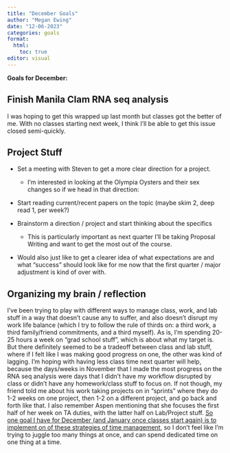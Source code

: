 ```yaml
---
title: "December Goals"
author: "Megan Ewing"
date: "12-06-2023"
categories: goals
format: 
  html:
    toc: true
editor: visual
---
```


**Goals for December:**

## Finish Manila Clam RNA seq analysis 

I was hoping to get this wrapped up last month but classes got the better of me. With no classes starting next week, I think I'll be able to get this issue closed semi-quickly.

## Project Stuff

-   Set a meeting with Steven to get a more clear direction for a project.

    -   I'm interested in looking at the Olympia Oysters and their sex changes so if we head in that direction:

-   Start reading current/recent papers on the topic (maybe skim 2, deep read 1, per week?)

-   Brainstorm a direction / project and start thinking about the specifics

    -   This is particularly important as next quarter I'll be taking Proposal Writing and want to get the most out of the course.

-   Would also just like to get a clearer idea of what expectations are and what "success" should look like for me now that the first quarter / major adjustment is kind of over with.

## Organizing my brain / reflection

I've been trying to play with different ways to manage class, work, and lab stuff in a way that doesn't cause any to suffer, and also doesn't disrupt my work life balance (which I try to follow the rule of thirds on: a third work, a third family/friend commitments, and a third myself). As is, I'm spending 20-25 hours a week on "grad school stuff", which is about what my target is. But there definitely seemed to be a tradeoff between class and lab stuff, where if I felt like I was making good progress on one, the other was kind of lagging. I'm hoping with having less class time next quarter will help, because the days/weeks in November that I made the most progress on the RNA seq analysis were days that I didn't have my workflow disrupted by class or didn't have any homework/class stuff to focus on. If not though, my friend told me about his work taking projects on in "sprints" where they do 1-2 weeks on one project, then 1-2 on a different project, and go back and forth like that. I also remember Aspen mentioning that she focuses the first half of her week on TA duties, with the latter half on Lab/Project stuff. [So one goal I have for December (and January once classes start again) is to implement on of these strategies of time management]{.underline}, so I don't feel like I'm trying to juggle too many things at once, and can spend dedicated time on one thing at a time.
